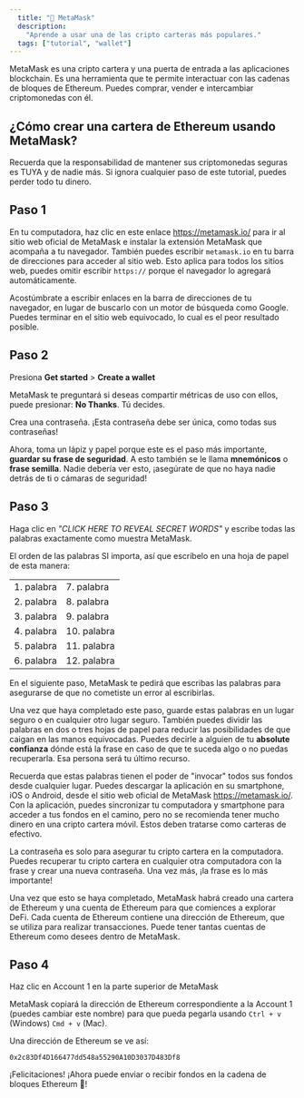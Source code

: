 ```yaml
---
  title: "🦊 MetaMask"
  description:
    "Aprende a usar una de las cripto carteras más populares."
  tags: ["tutorial", "wallet"]
---
```


MetaMask es una cripto cartera y una puerta de entrada a las aplicaciones blockchain. Es una herramienta que te permite interactuar con las cadenas de bloques de Ethereum. Puedes comprar, vender e intercambiar criptomonedas con él.

## ¿Cómo crear una cartera de Ethereum usando MetaMask?

<Callout>
  Recuerda que la responsabilidad de mantener sus criptomonedas seguras es TUYA
  y de nadie más. Si ignora cualquier paso de este tutorial, puedes perder todo
  tu dinero.
</Callout>

## Paso 1

En tu computadora, haz clic en este enlace https://metamask.io/ para ir al sitio web oficial de MetaMask e instalar la extensión MetaMask que acompaña a tu navegador. También puedes escribir `metamask.io` en
tu barra de direcciones para acceder al sitio web. Esto aplica para todos los sitios web, puedes omitir
escribir `https://` porque el navegador lo agregará automáticamente.

<Callout>
  Acostúmbrate a escribir enlaces en la barra de direcciones de tu navegador, en
  lugar de buscarlo con un motor de búsqueda como Google. Puedes terminar en el
  sitio web equivocado, lo cual es el peor resultado posible.
</Callout>

## Paso 2

Presiona **Get started** > **Create a wallet**

<Photo
  src="/img/new-to-metamask-865x484.png"
  alt="Comienza a configurar MetaMask"
  w={865}
  h={484}
/>

MetaMask te preguntará si deseas compartir métricas de uso con ellos, puede presionar: **No Thanks**. Tú decides.

Crea una contraseña. ¡Esta contraseña debe ser única, como todas sus contraseñas!

Ahora, toma un lápiz y papel porque este es el paso más importante, **guardar su frase de seguridad**. A esto también se le llama **mnemónicos** o **frase semilla**. Nadie debería ver esto, ¡asegúrate de que no haya nadie detrás de ti o cámaras de seguridad!

## Paso 3

Haga clic en _"CLICK HERE TO REVEAL SECRET WORDS"_ y escribe todas las palabras exactamente como muestra MetaMask.

<Photo
  src="/img/secret-words-774x556.png"
  alt="Paso para revelar y escribir las palabras secretas"
  w={774}
  h={556}
/>

El orden de las palabras SI importa, así que escríbelo en una hoja de papel de esta manera:

|            |             |
| ---------- | ----------- |
| 1. palabra | 7. palabra  |
| 2. palabra | 8. palabra  |
| 3. palabra | 9. palabra  |
| 4. palabra | 10. palabra |
| 5. palabra | 11. palabra |
| 6. palabra | 12. palabra |

En el siguiente paso, MetaMask te pedirá que escribas las palabras para asegurarse de que no cometiste un error al escribirlas.

Una vez que haya completado este paso, guarde estas palabras en un lugar seguro o en cualquier otro lugar seguro. También puedes dividir las palabras en dos o tres hojas de papel para reducir las posibilidades de que caigan en las manos equivocadas. Puedes decirle a alguien de tu **absolute confianza** dónde está la frase en caso de que te suceda algo o no puedas recuperarla. Esa persona será tu último recurso.

Recuerda que estas palabras tienen el poder de "invocar" todos sus fondos desde cualquier lugar. Puedes descargar la aplicación en su smartphone, iOS o Android, desde el sitio web oficial de MetaMask https://metamask.io/. Con la aplicación, puedes sincronizar tu computadora y smartphone para acceder a tus fondos en el camino, pero no se recomienda tener mucho dinero en una cripto cartera móvil. Estos deben tratarse como carteras de efectivo.

La contraseña es solo para asegurar tu cripto cartera en la computadora. Puedes recuperar tu cripto cartera en cualquier otra computadora con la frase y crear una nueva contraseña. Una vez más, ¡la frase es lo más importante!

Una vez que esto se haya completado, MetaMask habrá creado una cartera de Ethereum y una cuenta de Ethereum para que comiences a explorar DeFi. Cada cuenta de Ethereum contiene una dirección de Ethereum, que se utiliza para realizar transacciones. Puede tener tantas cuentas de Ethereum como desees dentro de MetaMask.

## Paso 4

Haz clic en Account 1 en la parte superior de MetaMask

<Photo
  src="/img/success-563x587.png"
  alt="Primera vista a una cuenta de MetaMask"
  w={563}
  h={587}
/>

MetaMask copiará la dirección de Ethereum correspondiente a la Account 1 (puedes cambiar este nombre) para que pueda pegarla usando `Ctrl + v` (Windows) `Cmd + v` (Mac).

Una dirección de Ethereum se ve así:

```
0x2c83Df4D166477dd548a55290A10D3037D483Df8
```

¡Felicitaciones! ¡Ahora puede enviar o recibir fondos en la cadena de bloques Ethereum 🎉!
